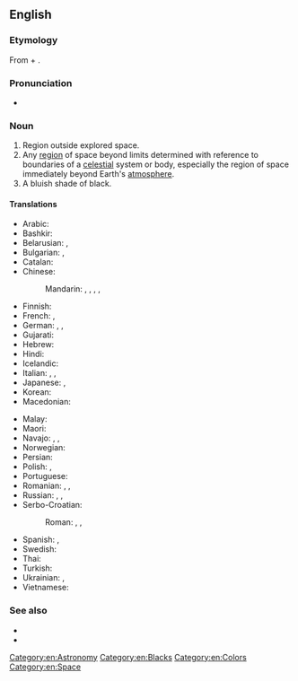 {{also|outer-space}}
==English==
{{wikipedia}}

===Etymology===
From {{m|en|outer}} + {{m|en|space}}.

===Pronunciation===
* {{a|US}} {{IPA|en|/ˌaʊtɚ ˈspeɪs/|[ˌaʊ̯ɾɚ ˈspeɪ̯s]}}

===Noun===
{{en-noun|-}}

# Region outside explored space.
# Any [[region]] of space beyond limits determined with reference to boundaries of a [[celestial]] system or body, especially the region of space immediately beyond Earth's [[atmosphere]].
# A bluish shade of black.
#: {{color panel|outer space ([[w:Pantone|Pantone]])|452f3c}}
#: {{color panel|outer space ([[w:Crayola|Crayola]])|414a4c}}

====Translations====
{{trans-top|region}}
* Arabic: {{t|ar|فَضَاء خَارِجِيّ}}
* Bashkir: {{t|ba|йыһан|sc=Cyrl}}
* Belarusian: {{t|be|касмі́чная прасто́ра|f}}, {{t|be|ко́смас|m}}
* Bulgarian: {{t|bg|косми́ческо пространство|n}}, {{t+|bg|ко́смос|m}}
* Catalan: {{t+|ca|espai exterior}}
* Chinese:
*: Mandarin: {{t+|cmn|太空|tr=tàikōng}}, {{t+|cmn|宇宙空間}}, {{t+|cmn|宇宙空间|tr=yǔzhòu kōngjiān}}, {{t+|cmn|外層空間}}, {{t+|cmn|外层空间|tr=wàicéng kōngjiān}}
* Finnish: {{t|fi|ulkoavaruus}}
* French: {{t|fr|espace cosmique|m}}, {{t+|fr|cosmos|m}}
* German: {{t+|de|Weltraum|m}}, {{t+|de|All|n}}, {{t+|de|Weltall|n}}
* Gujarati: {{t|gu|અંતરિક્ષ}}
* Hebrew: {{t|he|החלל החיצון|tr=hakhalál hakhitzón}}
* Hindi: {{t-needed|hi}}
* Icelandic: {{t|is|útgeimur|m}}
* Italian: {{t|it|spazio cosmico|m}}, {{t+|it|cosmo|m}}, {{t|it|spazio esterno|m}}
* Japanese: {{t+|ja|宇宙|tr=[[うちゅう]], uchū}}, {{t|ja|宇宙空間|tr=うちゅうくうかん, uchūkūkan}}
* Korean: {{t+|ko|우주}}
* Macedonian: {{t|mk|вселенски простор|m|sc=Cyrl}}
{{trans-mid}}
* Malay: {{t|ms|angkasa lepas}}
* Maori: {{t|mi|tuarangi}}
* Navajo: {{t|nv|yágháhonikáán}}, {{t|nv|yágháhookáán}}, {{t|nv|yáhoníkáán}}
* Norwegian: {{t|no|ytre rom}}
* Persian: {{t|fa|فضای بیرونی|tr=fazâ-ye biruni|sc=fa-Arab}}
* Polish: {{t+|pl|kosmos|m-in}}, {{t+|pl|przestrzeń kosmiczna|f}}
* Portuguese: {{t+|pt|espaço sideral|m}}
* Romanian: {{t+|ro|spațiu cosmic|n}}, {{t|ro|spațiu interplanetar|n}}, {{t+|ro|cosmos|n}}
* Russian: {{t+|ru|ко́смос|m}}, {{t|ru|[[откры́тый]] [[ко́смос]]|m}}, {{t|ru|косми́ческое простра́нство|n}}
* Serbo-Croatian:
*: Roman: {{t+|sh|vasiona|f}}, {{t|sh|vaseljena|f}}, {{t+|sh|svemir|m}}
* Spanish: {{t|es|espacio exterior|m}}, {{t|es|espacio cósmico|m}}
* Swedish: {{t|sv|yttre rymden}}
* Thai: {{t+|th|อวกาศ}}
* Turkish: {{t|tr|dış uzay}}
* Ukrainian: {{t|uk|космі́чний про́стір|m}}, {{t|uk|ко́смос|m}}
* Vietnamese: {{t+|vi|vũ trụ}}
{{trans-bottom}}

===See also===
* {{l|en|Appendix:Colors}}
* {{l|en|astropolitics}}

[[Category:en:Astronomy]]
[[Category:en:Blacks]]
[[Category:en:Colors]]
[[Category:en:Space]]